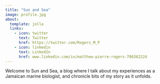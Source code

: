 ```yaml
---
title: "Sun and Sea"
image: profile.jpg
about:
  template: jolla
  links:
    - icon: twitter
      text: Twitter
      href: https://twitter.com/Rogers_M_P
    - icon: linkedin
      text: LinkedIn
      href: www.linkedin.com/in/matthew-pierre-rogers-786362224
---
```


Welcome to Sun and Sea, a blog where I talk about my experiences as a Jamaican marine biologist, and chronicle bits of my story as it unfolds.
